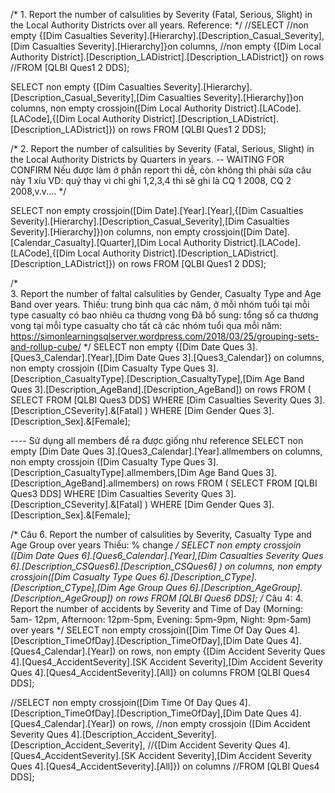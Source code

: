 ﻿/*
	1. Report the number of calsulities by Severity (Fatal, Serious, Slight) in the Local
    Authority Districts over all years. Reference:
*/
//SELECT 
//non empty {[Dim Casualties Severity].[Hierarchy].[Description_Casual_Severity],[Dim Casualties Severity].[Hierarchy]}on columns,
//non empty {[Dim Local Authority District].[Description_LADistrict].[Description_LADistrict]} on rows
//FROM [QLBI Ques1 2 DDS];

SELECT 
non empty {[Dim Casualties Severity].[Hierarchy].[Description_Casual_Severity],[Dim Casualties Severity].[Hierarchy]}on columns,
non empty crossjoin([Dim Local Authority District].[LACode].[LACode],{[Dim Local Authority District].[Description_LADistrict].[Description_LADistrict]}) on rows
FROM [QLBI Ques1 2 DDS];

/*
2. Report the number of calsulities by Severity (Fatal, Serious, Slight) in the Local
Authority Districts by Quarters in years. -- WAITING FOR CONFIRM
Nếu được làm ở phần report thì dễ, còn không thì phải sửa câu này 1 xíu
VD: quý thay vì chỉ ghi 1,2,3,4 thì sẽ ghi là CQ 1 2008, CQ 2 2008,v.v....
*/

SELECT 
non empty crossjoin([Dim Date].[Year].[Year],{[Dim Casualties Severity].[Hierarchy].[Description_Casual_Severity],[Dim Casualties Severity].[Hierarchy]})on columns,
non empty crossjoin([Dim Date].[Calendar_Casualty].[Quarter],[Dim Local Authority District].[LACode].[LACode],{[Dim Local Authority District].[Description_LADistrict].[Description_LADistrict]}) on rows
FROM [QLBI Ques1 2 DDS];

/*	
3. Report the number of faltal calsulities by Gender, Casualty Type and Age Band
over years. 
Thiếu: trung bình qua các năm, ở mỗi nhóm tuổi tại mỗi type casualty có bao nhiêu ca thương vong
Đã bổ sung: tổng số ca thương vong tại mỗi type casualty cho tất cả các nhóm tuổi qua mỗi năm: https://simonlearningsqlserver.wordpress.com/2018/03/25/grouping-sets-and-rollup-cube/
*/
SELECT non empty {[Dim Date Ques 3].[Ques3_Calendar].[Year],[Dim Date Ques 3].[Ques3_Calendar]} on columns, 
non empty crossjoin ([Dim Casualty Type Ques 3].[Description_CasualtyType].[Description_CasualtyType],[Dim Age Band Ques 3].[Description_AgeBand].[Description_AgeBand]) on rows
FROM (
	SELECT
	FROM [QLBI Ques3 DDS]
    WHERE [Dim Casualties Severity Ques 3].[Description_CSeverity].&[Fatal]
)
WHERE [Dim Gender Ques 3].[Description_Sex].&[Female];

---- Sử dụng all members để ra được giống như reference
SELECT non empty [Dim Date Ques 3].[Ques3_Calendar].[Year].allmembers on columns, 
non empty crossjoin ([Dim Casualty Type Ques 3].[Description_CasualtyType].allmembers,[Dim Age Band Ques 3].[Description_AgeBand].allmembers) on rows
FROM (
	SELECT
	FROM [QLBI Ques3 DDS]
    WHERE [Dim Casualties Severity Ques 3].[Description_CSeverity].&[Fatal]
)
WHERE [Dim Gender Ques 3].[Description_Sex].&[Female];

/*
	Câu 6. Report the number of calsulities by Severity, Casualty Type and Age Group over years
	Thiếu: % change
*/
SELECT non empty crossjoin ([Dim Date Ques 6].[Ques6_Calendar].[Year],[Dim Casualties Severity Ques 6].[Description_CSQues6].[Description_CSQues6] ) on columns, 
non empty crossjoin([Dim Casualty Type Ques 6].[Description_CType].[Description_CType],[Dim Age Group Ques 6].[Description_AgeGroup].[Description_AgeGroup]) on rows
FROM [QLBI Ques6 DDS];
/*
	Câu 4: 4. Report the number of accidents by Severity and Time of Day (Morning: 5am-
   12pm, Afternoon: 12pm-5pm, Evening: 5pm-9pm, Night: 9pm-5am) over years
*/
SELECT non empty crossjoin([Dim Time Of Day Ques 4].[Description_TimeOfDay].[Description_TimeOfDay],[Dim Date Ques 4].[Ques4_Calendar].[Year]) on rows,
non empty {[Dim Accident Severity Ques 4].[Ques4_AccidentSeverity].[SK Accident Severity],[Dim Accident Severity Ques 4].[Ques4_AccidentSeverity].[All]} on columns
FROM [QLBI Ques4 DDS];

//SELECT non empty crossjoin([Dim Time Of Day Ques 4].[Description_TimeOfDay].[Description_TimeOfDay],[Dim Date Ques 4].[Ques4_Calendar].[Year]) on rows,
//non empty crossjoin ([Dim Accident Severity Ques 4].[Description_Accident_Severity].[Description_Accident_Severity],
//{[Dim Accident Severity Ques 4].[Ques4_AccidentSeverity].[SK Accident Severity],[Dim Accident Severity Ques 4].[Ques4_AccidentSeverity].[All]}) on columns
//FROM [QLBI Ques4 DDS];